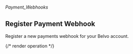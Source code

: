 ###### *Payment_Webhooks*

## Register Payment Webhook

Register a new payments webhook for your Belvo account.


{/* render operation */}
